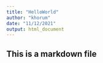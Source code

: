 ```yaml
---
title: "HelloWorld"
author: "khorum"
date: "11/12/2021"
output: html_document
---
```

## This is a markdown file